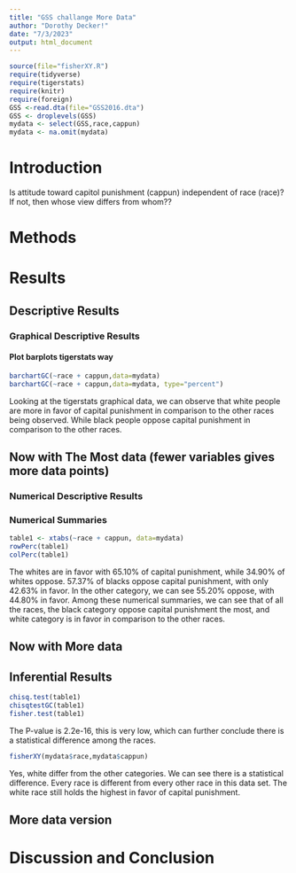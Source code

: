 ```yaml
---
title: "GSS challange More Data"
author: "Dorothy Decker!"
date: "7/3/2023"
output: html_document
---
```








```r
source(file="fisherXY.R")
require(tidyverse)
require(tigerstats)
require(knitr)
require(foreign)
GSS <-read.dta(file="GSS2016.dta")
GSS <- droplevels(GSS)
mydata <- select(GSS,race,cappun)
mydata <- na.omit(mydata)
```

# Introduction

<!--In this section you explain what you are trying to show.  Where did the data come from?  What is the research or other question you are trying to answer?.  If you skimp in this section expect to be marked down in your grade. Paint a picture of the project a couple of paragraphs is expected!-->

Is attitude toward capitol punishment (cappun) independent of race (race)?
If not, then whose view differs from whom??

# Methods

<!--Decide on your methods:  use "variable analysis" or other appropriate descriptors.  Make sure to choose at least one graphical method and at least one numerical method. Discuss what data manipulations may be needed for example subsetting or other binning procedures and what sort of graphical displays and inferential tools will be used!-->

# Results

<!--Divide this section into two sub-sections:  One for your descriptive  results and one for your inferential results.!-->

## Descriptive Results

### Graphical Descriptive Results

<!--Graphical results here.  Make sure to show your code.  Provide appropriate labels for axes, giving units if possible, and provide a good title for the graph, too.  Use the graphical results to describe the patterns if any that exist in the data as focused toward the research question. Bottom line is to explain the features of the graph that are relevant to conforming or departing to what is expected by your null hypothesis !-->

#### Plot barplots tigerstats way

```r
barchartGC(~race + cappun,data=mydata)
barchartGC(~race + cappun,data=mydata, type="percent")

```

Looking at the tigerstats graphical data, we can observe that white people are more in favor of capital punishment in comparison to the other races being observed. While black people oppose capital punishment in comparison to the other races.

## Now with The Most data (fewer variables gives more data points)



### Numerical Descriptive Results

<!--Numerical results go here. Use the numerical results to describe the patterns if any that exist in the data as focused toward the research question!-->

### Numerical Summaries  

```r
table1 <- xtabs(~race + cappun, data=mydata)
rowPerc(table1)
colPerc(table1)
```


The whites are in favor with 65.10% of capital punishment, while 34.90% of whites oppose. 57.37% of blacks oppose capital punishment, with only 42.63% in favor. In the other category, we can see 55.20% oppose, with 44.80% in favor. Among these numerical summaries, we can see that of all the races, the black category oppose capital punishment the most, and white category is in favor in comparison to the other races.


## Now with More data



## Inferential Results

<!--State hypothesis clearly.  Make sure your discussion of the inferential test covers all the aspects that the test output produces, such as test statistic, p-value etc.  Make a decision about the null hypothesis, explain the assumptions on which the selected test/procedure was based, and why the chosen procedure satisfys the assumptions and is appropriate to answer the research question!-->



```r
chisq.test(table1)
chisqtestGC(table1)
fisher.test(table1)
```

The P-value is 2.2e-16, this is very low, which can further conclude there is a statistical difference among the races. 

```r
fisherXY(mydata$race,mydata$cappun)
```

Yes, white differ from the other categories. We can see there is a statistical difference. Every race is different from every other race in this data set. The white race still holds the highest in favor of capital punishment. 


## More data version


# Discussion and Conclusion

<!--Discussion and conclusion here.  If you found a relationship be sure to consider whether the relationship occurs because one of the variavbles causes the other, or whether they perhasps are related for some other reason.  Watch the chapter 6 videos from the GeorgeTown videos collection.!-->
